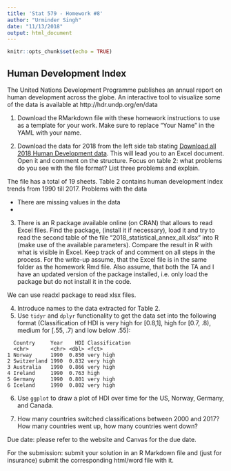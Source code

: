 ```yaml
---
title: 'Stat 579 - Homework #8'
author: "Urminder Singh"
date: "11/13/2018"
output: html_document
---
```


```r
knitr::opts_chunk$set(echo = TRUE)
```

## Human Development Index

The United Nations Development Programme publishes an annual report on human development across the globe. An interactive tool to visualize some of the data is available at  http://hdr.undp.org/en/data 



1. Download the RMarkdown file with these homework instructions to use as a template for your work.
Make sure to replace "Your Name" in the YAML with your name.

2. Download the data for 2018 from the left side tab  stating [Download all 2018 Human Development data](http://hdr.undp.org/sites/default/files/2018_statistical_annex_all.xlsx). This will lead you to an Excel document. Open it and comment on the structure. 
Focus on table 2: what problems do you see with the file format? List three problems and explain.

The file has a total of 19 sheets. Table 2 contains human development index trends from 1990 till 2017. Problems with the data

 * There are missing values in the data
 * 

3. There is an R package available online (on CRAN) that allows to read Excel files. Find the package, (install it if necessary), load it  and try to read the second table of the file "2018_statistical_annex_all.xlsx" into R (make use of the available parameters). Compare the result in R with what is visible in Excel. Keep track of and comment on all steps in the process. 
For the write-up assume, that the Excel file is in the same folder as the homework Rmd file. Also assume, that both the TA and I have an updated version of the package installed, i.e. only load the package but do not install it in the code.

We can use readxl package to read xlsx files. 

4. Introduce names to the data extracted for Table 2.
5. Use `tidyr` and `dplyr` functionality to get the data set into the following format (Classification of HDI is very high for [0.8,1], high for [0.7, .8), medium for [.55, .7) and low below .55):

```
  Country     Year    HDI Classification
  <chr>       <chr> <dbl> <fct>         
1 Norway      1990  0.850 very high     
2 Switzerland 1990  0.832 very high     
3 Australia   1990  0.866 very high     
4 Ireland     1990  0.763 high          
5 Germany     1990  0.801 very high     
6 Iceland     1990  0.802 very high   
```

6. Use `ggplot` to draw a plot of HDI over time for the US, Norway, Germany, and Canada. 

7. How many countries switched classifications between 2000 and 2017? How many countries went up, how many countries went down?

Due date: please refer to the website and Canvas for the due date. 

For the submission: submit your solution in an R Markdown file and (just for insurance) submit the corresponding html/word file with it. 
